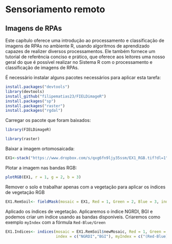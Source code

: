 # Sensoriamento remoto

## Imagens de RPAs

 Este capítulo oferece uma introdução ao processamento e classificação de imagens de RPAs no ambiente R, usando algoritmos de aprendizado capazes de realizer diversos processamentos. Ele também fornece um tutorial de referência conciso e prático, que oferece aos leitores uma nosso geral do que é possível realizar no Sistema R com o processamento e classificação de imagens de RPAs.

É necessário instalar alguns pacotes necessários para aplicar esta tarefa:
```{r eval=FALSE, include=T}
install.packages("devtools")
library(devtools)
install_github("filipematias23/FIELDimageR")
install.packages("sp")
install.packages("raster")
install.packages("rgdal")
```

Carregar os pacote que foram baixados: 

```{r eval=FALSE}
library(FIELDimageR)

```
```{r}
library(raster)
```


Baixar a imagem ortomosaicada:

```{r}
EX1<-stack("https://www.dropbox.com/s/qxg6fn9ljy35ssm/EX1_RGB.tif?dl=1")
```

Plotar a imagem nas bandas RGB: 
```{r}
plotRGB(EX1, r = 1, g = 2, b = 3)

```


Remover o solo e trabalhar apenas com a vegetação para aplicar os índices de vegetação RGB
```{r}

EX1.RemSoil<- fieldMask(mosaic = EX1, Red = 1, Green = 2, Blue = 3, index = "HUE")
```


Aplicado os índices de vegetação.
Aplicaremos o índice NGRDI, BGI e podemos criar um índice usando as bandas disponíveis. Criaremos como exemplo `myIndex` com a fórmula `Red-Blue/Green` 

```{r}
EX1.Indices<- indices(mosaic = EX1.RemSoil$newMosaic, Red = 1, Green = 2, Blue = 3, 
                      index = c("NGRDI","BGI"), myIndex = c("(Red-Blue)/Green"))
```


